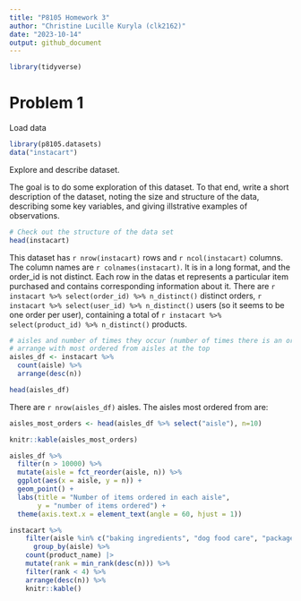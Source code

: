```yaml
---
title: "P8105 Homework 3"
author: "Christine Lucille Kuryla (clk2162)"
date: "2023-10-14"
output: github_document
---
```


```r
library(tidyverse)
```

# Problem 1

Load data

```r
library(p8105.datasets)
data("instacart")
```

Explore and describe dataset.

The goal is to do some exploration of this dataset. To that end, write a short description of the dataset, noting the size and structure of the data, describing some key variables, and giving illstrative examples of observations.

```r

# Check out the structure of the data set 
head(instacart)

```

This dataset has `r nrow(instacart)` rows and `r ncol(instacart)` columns. The column names are `r colnames(instacart)`. It is in a long format, and the order_id is not distinct. Each row in the datas et represents a particular item purchased and contains corresponding information about it. There are `r instacart %>% select(order_id) %>% n_distinct()` distinct orders, `r instacart %>% select(user_id) %>% n_distinct()` users (so it seems to be one order per user), containing a total of `r instacart %>% select(product_id) %>% n_distinct()` products.

```r

# aisles and number of times they occur (number of times there is an order from the aisle)
# arrange with most ordered from aisles at the top
aisles_df <- instacart %>%
  count(aisle) %>% 
  arrange(desc(n))

head(aisles_df)

```


There are `r nrow(aisles_df)` aisles. The aisles most ordered from are:

```r

aisles_most_orders <- head(aisles_df %>% select("aisle"), n=10)

knitr::kable(aisles_most_orders)

```

```r

aisles_df %>%
  filter(n > 10000) %>% 
  mutate(aisle = fct_reorder(aisle, n)) %>% 
  ggplot(aes(x = aisle, y = n)) +
  geom_point() +
  labs(title = "Number of items ordered in each aisle",
       y = "number of items ordered") +
  theme(axis.text.x = element_text(angle = 60, hjust = 1))

instacart %>% 
    filter(aisle %in% c("baking ingredients", "dog food care", "packaged vegetables fruits")) %>% 
      group_by(aisle) %>% 
    count(product_name) |> 
    mutate(rank = min_rank(desc(n))) %>% 
    filter(rank < 4) %>% 
    arrange(desc(n)) %>% 
    knitr::kable()
  

```


